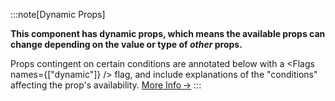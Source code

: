 
:::note[Dynamic Props]

**This component has dynamic props, which means the available props can change depending on the value or type of _other_ props.**

Props contingent on certain conditions are annotated below with a <Flags names={["dynamic"]} /> flag, and include explanations of the "conditions" affecting the prop's availability. [More Info&thinsp;→](/svelte-tweakpane-ui/docs#dynamic-props)
:::
